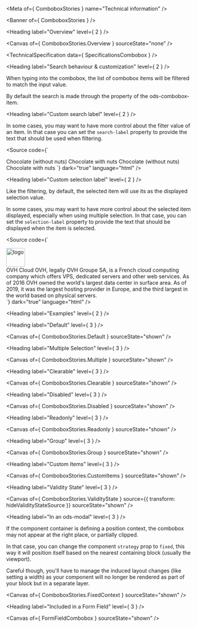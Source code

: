 
<Meta of={ ComboboxStories } name="Technical information" />

<Banner of={ ComboboxStories } />

<Heading label="Overview" level={ 2 } />

<Canvas of={ ComboboxStories.Overview } sourceState="none" />

<TechnicalSpecification data={ SpecificationsCombobox } />

<Heading label="Search behaviour & customization" level={ 2 } />

When typing into the combobox, the list of combobox items will be filtered to match the input value.

By default the search is made through the <OdsLink href="https://developer.mozilla.org/en-US/docs/Web/API/Node/textContent" label="textContent" target="_blank" />
property of the ods-combobox-item.

<Heading label="Custom search label" level={ 2 } />

In some cases, you may want to have more control about the filter value of an item.
In that case you can set the `search-label` property to provide the text that should be used when filtering.

<Source code={`
<!-- Default behaviour will propose two items on "nuts" filtering -->
<ods-combobox>
  <ods-combobox-item value="chocolate">
    Chocolate (without nuts)
  </ods-combobox-item>
  <ods-combobox-item value="chocolate-with-nuts">
    Chocolate with nuts
  </ods-combobox-item>
</ods-combobox>

<!-- By setting a custom search label, only one item will come by on "nuts" filtering -->
<ods-combobox>
  <ods-combobox-item search-label="Chocolate" value="chocolate">
    Chocolate (without nuts)
  </ods-combobox-item>
  <ods-combobox-item value="chocolate-with-nuts">
    Chocolate with nuts
  </ods-combobox-item>
</ods-combobox>
`}
        dark="true"
        language="html" />

<Heading label="Custom selection label" level={ 2 } />

Like the filtering, by default, the selected item will use its <OdsLink href="https://developer.mozilla.org/en-US/docs/Web/API/Node/textContent" label="text content" target="_blank" />
as the displayed selection value.

In some cases, you may want to have more control about the selected item displayed, especially when using multiple selection.
In that case, you can set the `selection-label` property to provide the text that should be displayed when the item is selected.

<Source code={`
<!-- The item in the dropdown will use the custom template, but the selected tag will only display "OVH" -->
<ods-combobox allow-multiple>
  <ods-combobox-item selection-label="OVH" value="ovh">
    <div class="custom-item">
      <img alt="logo"
           src="https://static-00.iconduck.com/assets.00/ovh-icon-2048x2048-l4c3izvg.png"
           width="50" />
      <div class="custom-item__content">
        <span class="custom-item__content__title">OVH Cloud</span>
        <span>OVH, legally OVH Groupe SA, is a French cloud computing company which offers VPS, dedicated servers and other web services. As of 2016 OVH owned the world's largest data center in surface area. As of 2019, it was the largest hosting provider in Europe, and the third largest in the world based on physical servers.</span>
      </div>
    </div>
  </ods-combobox-item>
</ods-combobox>
`}
        dark="true"
        language="html" />

<Heading label="Examples" level={ 2 } />

<Heading label="Default" level={ 3 } />

<Canvas of={ ComboboxStories.Default } sourceState="shown" />

<Heading label="Multiple Selection" level={ 3 } />

<Canvas of={ ComboboxStories.Multiple } sourceState="shown" />

<Heading label="Clearable" level={ 3 } />

<Canvas of={ ComboboxStories.Clearable } sourceState="shown" />

<Heading label="Disabled" level={ 3 } />

<Canvas of={ ComboboxStories.Disabled } sourceState="shown" />

<Heading label="Readonly" level={ 3 } />

<Canvas of={ ComboboxStories.Readonly } sourceState="shown" />

<Heading label="Group" level={ 3 } />

<Canvas of={ ComboboxStories.Group } sourceState="shown" />

<Heading label="Custom Items" level={ 3 } />

<Canvas of={ ComboboxStories.CustomItems } sourceState="shown" />

<Heading label="Validity State" level={ 3 } />

<Canvas of={ ComboboxStories.ValidityState } source={{ transform: hideValidityStateSource }} sourceState="shown" />

<Heading label="In an ods-modal" level={ 3 } />

If the component container is defining a position context, the combobox may not appear at the right place, or partially clipped.

In that case, you can change the component `strategy` prop to `fixed`, this way it will position itself based on the
nearest containing block (usually the viewport).

Careful though, you'll have to manage the induced layout changes (like setting a width) as your component will no longer be rendered as part of your block but in a separate layer.

<Canvas of={ ComboboxStories.FixedContext } sourceState="shown" />

<Heading label="Included in a Form Field" level={ 3 } />

<Canvas of={ FormFieldCombobox } sourceState="shown" />
